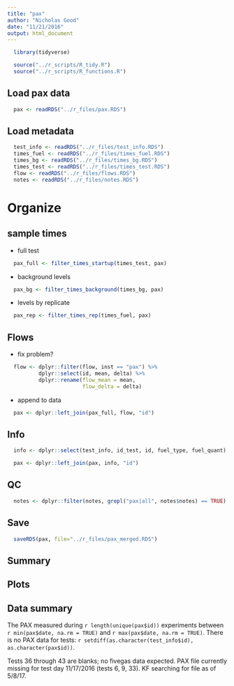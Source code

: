 ```yaml
---
title: "pax"
author: "Nicholas Good"
date: "11/21/2016"
output: html_document
---
```


```r
  library(tidyverse)
```

```r
  source("../r_scripts/R_tidy.R")
  source("../r_scripts/R_functions.R")
```

## Load pax data

```r
  pax <- readRDS("../r_files/pax.RDS")
```

## Load metadata

```r
  test_info <- readRDS("../r_files/test_info.RDS")
  times_fuel <- readRDS("../r_files/times_fuel.RDS")
  times_bg <- readRDS("../r_files/times_bg.RDS")
  times_test <- readRDS("../r_files/times_test.RDS")
  flow <- readRDS("../r_files/flows.RDS")
  notes <- readRDS("../r_files/notes.RDS")
```

# Organize

## sample times

* full test

```r
  pax_full <- filter_times_startup(times_test, pax)
```

* background levels

```r
  pax_bg <- filter_times_background(times_bg, pax)
```

* levels by replicate

```r
  pax_rep <- filter_times_rep(times_fuel, pax)
```

## Flows

* fix problem?

```r
  flow <- dplyr::filter(flow, inst == "pax") %>%
          dplyr::select(id, mean, delta) %>%
          dplyr::rename(flow_mean = mean,
                        flow_delta = delta)
```

* append to data

```r
  pax <- dplyr::left_join(pax_full, flow, "id")
```

## Info

```r
  info <- dplyr::select(test_info, id_test, id, fuel_type, fuel_quant)

  pax <- dplyr::left_join(pax, info, "id")
```

## QC

```r
  notes <- dplyr::filter(notes, grepl("pax|all", notes$notes) == TRUE)
```

## Save

```r
  saveRDS(pax, file="../r_files/pax_merged.RDS")
```

## Summary


## Plots

## Data summary

The PAX measured during `r length(unique(pax$id))` experiments between `r min(pax$date, na.rm = TRUE)` and `r max(pax$date, na.rm = TRUE)`. There is no PAX data for tests: `r setdiff(as.character(test_info$id), as.character(pax$id))`.


Tests 36 through 43 are blanks; no fivegas data expected.
PAX file currently missing for test day 11/17/2016 (tests 6, 9, 33). KF searching for file as of 5/8/17. 
